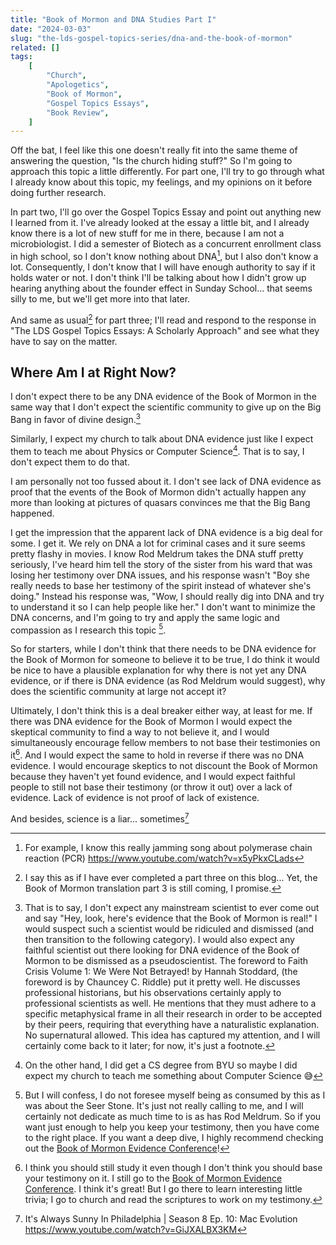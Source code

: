 ```yaml
---
title: "Book of Mormon and DNA Studies Part I"
date: "2024-03-03"
slug: "the-lds-gospel-topics-series/dna-and-the-book-of-mormon"
related: []
tags:
    [
        "Church",
        "Apologetics",
        "Book of Mormon",
        "Gospel Topics Essays",
        "Book Review",
    ]
---
```


Off the bat, I feel like this one doesn't really fit into the same theme of
answering the question, "Is the church hiding stuff?" So I'm going to approach
this topic a little differently. For part one, I'll try to go through what I
already know about this topic, my feelings, and my opinions on it before doing
further research.

In part two, I'll go over the Gospel Topics Essay and point out anything new I
learned from it. I've already looked at the essay a little bit, and I already
know there is a lot of new stuff for me in there, because I am not a
microbiologist. I did a semester of Biotech as a concurrent enrollment class in
high school, so I don't know nothing about DNA[^pcr], but I also don't know a
lot. Consequently, I don't know that I will have enough authority to say
if it holds water or not. I don't think I'll be talking about how I didn't grow
up hearing anything about the founder effect in Sunday School... that seems
silly to me, but we'll get more into that later.

[^pcr]:
    For example, I know this really jamming song about polymerase chain
    reaction (PCR) https://www.youtube.com/watch?v=x5yPkxCLads

And same as usual[^i-say] for part three; I'll read and respond to the response
in "The LDS Gospel Topics Essays: A Scholarly Approach" and see what they have
to say on the matter.

[^i-say]:
    I say this as if I have ever completed a part three on this blog...
    Yet, the Book of Mormon translation part 3 is still coming, I promise.

## Where Am I at Right Now?

I don't expect there to be any DNA evidence of the Book of Mormon in the same
way that I don't expect the scientific community to give up on the Big Bang in
favor of divine design.[^that-is-to-say]

[^that-is-to-say]:
    That is to say, I don't expect any mainstream scientist to
    ever come out and say "Hey, look, here's evidence that the Book of Mormon is
    real!" I would suspect such a scientist would be ridiculed and dismissed (and
    then transition to the following category). I would also expect any faithful
    scientist out there looking for DNA evidence of the Book of Mormon to be
    dismissed as a pseudoscientist. The foreword to Faith Crisis Volume 1: We Were
    Not Betrayed! by Hannah Stoddard, (the foreword is by Chauncey C. Riddle) put it
    pretty well. He discusses professional historians, but his observations
    certainly apply to professional scientists as well. He mentions that they must
    adhere to a specific metaphysical frame in all their research in order to be
    accepted by their peers, requiring that everything have a naturalistic
    explanation. No supernatural allowed. This idea has captured my attention, and I
    will certainly come back to it later; for now, it's just a footnote.

Similarly, I expect my church to talk about DNA evidence just like I expect them
to teach me about Physics or Computer Science[^church-taught-cs]. That is to
say, I don't expect them to do that.

[^church-taught-cs]:
    On the other hand, I did get a CS degree from BYU so maybe
    I did expect my church to teach me something about Computer Science 😅️

I am personally not too fussed about it. I don't see lack of DNA evidence as
proof that the events of the Book of Mormon didn't actually happen any more than
looking at pictures of quasars convinces me that the Big Bang happened.

I get the impression that the apparent lack of DNA evidence is a big deal for
some. I get it. We rely on DNA a lot for criminal cases and it sure seems pretty
flashy in movies. I know Rod Meldrum takes the DNA stuff pretty seriously, I've
heard him tell the story of the sister from his ward that was losing her
testimony over DNA issues, and his response wasn't "Boy she really needs to base
her testimony of the spirit instead of whatever she's doing." Instead his
response was, "Wow, I should really dig into DNA and try to understand it so I
can help people like her." I don't want to minimize the DNA concerns, and I'm
going to try and apply the same logic and compassion as I research this topic
[^lack-of-interest].

[^lack-of-interest]:
    But I will confess, I do not foresee myself being as
    consumed by this as I was about the Seer Stone. It's just not really calling to
    me, and I will certainly not dedicate as much time to is as has Rod Meldrum. So
    if you want just enough to help you keep your testimony, then you have come to
    the right place. If you want a deep dive, I highly recommend checking out the
    [Book of Mormon Evidence Conference](https://bookofmormonevidence.org/)!

So for starters, while I don't think that there needs to be DNA evidence for the
Book of Mormon for someone to believe it to be true, I do think it would be nice
to have a plausible explanation for why there is not yet any DNA
evidence, or if there is DNA evidence (as Rod Meldrum would suggest), why does
the scientific community at large not accept it?

Ultimately, I don't think this is a deal breaker either way, at least for me. If
there was DNA evidence for the Book of Mormon I would expect the skeptical
community to find a way to not believe it, and I would simultaneously encourage
fellow members to not base their testimonies on it[^do-study-though]. And I
would expect the same to hold in reverse if there was no DNA evidence. I would
encourage skeptics to not discount the Book of Mormon because they haven't yet
found evidence, and I would expect faithful people to still not base their
testimony (or throw it out) over a lack of evidence. Lack of evidence is not
proof of lack of existence.

[^do-study-though]:
    I think you should still study it even though
    I don't think you should base your testimony on it. I still go to the [Book of
    Mormon Evidence Conference](https://bookofmormonevidence.org/). I think it's
    great! But I go there to learn interesting little trivia; I go to church and
    read the scriptures to work on my testimony.

And besides, science is a liar... sometimes[^always-sunny]

[^always-sunny]:
    It's Always Sunny In Philadelphia | Season 8 Ep. 10: Mac
    Evolution https://www.youtube.com/watch?v=GiJXALBX3KM
